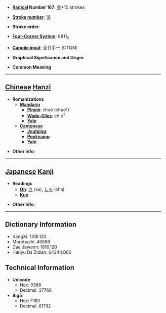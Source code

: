* '''[[Wiktionary:Chinese radical index| Radical]] Number 167''': [[Wiktionary:Chinese radical index 金|金]]+10 strokes

* '''[[Wiktionary:Chinese total strokes index|Stroke number]]''': [[Wiktionary:Chinese total strokes index 18|18]]

* '''Stroke order''': 

* '''[[Wiktionary:Chinese four corner index|Four-Corner System]]''': 8811<sub>2</sub>

* '''[[Wiktionary:Chinese Cangjie index|Cangjie input]]''': 金廿手一 (CTQM)

* '''Graphical Significance and Origin''': 

* '''Common Meaning'''

----

== [[Chinese]] [[Hanzi]] ==

* '''Romanizations'''
** '''[[Mandarin]]'''
*** '''[[Pinyin]]''': chuō (chuo1)
*** '''[[Wade-Giles]]''': ch'o<sup>1</sup>
*** '''[[Yale]]''': 
** '''[[Cantonese]]'''
*** '''[[Jyutping]]''':
*** '''[[Penkyamp]]''': 
*** '''[[Yale]]''': 

* '''Other info''': 

----

== [[Japanese]] [[Kanji]] ==

* '''Readings'''
** '''[[On]]''': [[さ]] (sa), [[しゃ]] (sha)
** '''[[Kun]]''': 

* '''Other info''':  

----

== Dictionary Information ==

* KangXi: 1316.120
* Morobashi: 40689
* Dae Jaweon: 1816.120
* Hanyu Da Zidian: 64244.060

== Technical Information ==

* '''Unicode''':
** Hex: 9388
** Decimal: 37768
* '''Big5''':
** Hex: F160
** Decimal: 61792